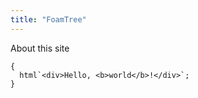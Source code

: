 ```yaml
---
title: "FoamTree"
---
```


About this site

```ojs
{
  html`<div>Hello, <b>world</b>!</div>`;
}    
```
